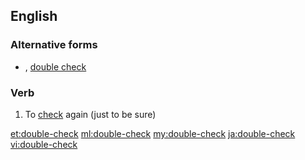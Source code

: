 ==English==

===Alternative forms===
* {{l|en|doublecheck}}, [[double check#verb|double check]]

===Verb===
{{en-verb}}

# To [[check]] again (just to be sure)

[[et:double-check]]
[[ml:double-check]]
[[my:double-check]]
[[ja:double-check]]
[[vi:double-check]]